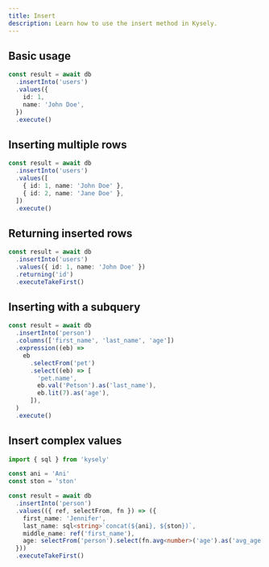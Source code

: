 ```yaml
---
title: Insert
description: Learn how to use the insert method in Kysely.
---
```


## Basic usage

```ts
const result = await db
  .insertInto('users')
  .values({
    id: 1,
    name: 'John Doe',
  })
  .execute()
```

## Inserting multiple rows

```ts
const result = await db
  .insertInto('users')
  .values([
    { id: 1, name: 'John Doe' },
    { id: 2, name: 'Jane Doe' },
  ])
  .execute()
```

## Returning inserted rows

```ts
const result = await db
  .insertInto('users')
  .values({ id: 1, name: 'John Doe' })
  .returning('id')
  .executeTakeFirst()
```

## Inserting with a subquery

```ts
const result = await db
  .insertInto('person')
  .columns(['first_name', 'last_name', 'age'])
  .expression((eb) =>
    eb
      .selectFrom('pet')
      .select((eb) => [
        'pet.name',
        eb.val('Petson').as('last_name'),
        eb.lit(7).as('age'),
      ]),
  )
  .execute()
```

## Insert complex values

```ts
import { sql } from 'kysely'

const ani = 'Ani'
const ston = 'ston'

const result = await db
  .insertInto('person')
  .values(({ ref, selectFrom, fn }) => ({
    first_name: 'Jennifer',
    last_name: sql<string>`concat(${ani}, ${ston})`,
    middle_name: ref('first_name'),
    age: selectFrom('person').select(fn.avg<number>('age').as('avg_age')),
  }))
  .executeTakeFirst()
```
